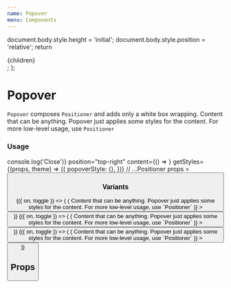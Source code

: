 ```yaml
---
name: Popover
menu: Components
---
```



  document.body.style.height = 'initial';
  document.body.style.position = 'relative';
  return <div>{children}</div>;
};

# Popover

`Popover` composes `Positioner` and adds only a white box wrapping. Content that can be anything. Popover just applies some styles for the content. For more low-level usage, use `Positioner`

### Usage

<Playground>
  <Popover
    isVisible={false}
    onClose={() => console.log('Close')}
    position="top-right"
    content={() => <Box width={200} height={200} />}
    getStyles={(props, theme) => ({
      popoverStyle: {},
    })}
    // ...Positioner props
  >
    <Button title="Child" />
  </Popover>
</Playground>

### Variants

<Playground>
  <Spacing paddingBottom={8} zIndex={1}>
    <Box flexDirection="row" justifyContent="space-between">
      <Toggle>
        {({ on, toggle }) => (
          <Popover
            isVisible={on}
            onClose={toggle}
            position="top-right"
            content={() => (
              <Box width={200} height={200}>
                <Text>
                  Content that can be anything. Popover just applies some styles
                  for the content. For more low-level usage, use `Positioner`
                </Text>
              </Box>
            )}
          >
            <Button onPress={toggle} isInline title="Top right" />
          </Popover>
        )}
      </Toggle>
      <Toggle>
        {({ on, toggle }) => (
          <Popover
            isVisible={on}
            onClose={toggle}
            position="top"
            content={() => (
              <Box width={200} height={200}>
                <Text>
                  Content that can be anything. Popover just applies some styles
                  for the content. For more low-level usage, use `Positioner`
                </Text>
              </Box>
            )}
          >
            <Button onPress={toggle} isInline title="Top" />
          </Popover>
        )}
      </Toggle>
      <Toggle>
        {({ on, toggle }) => (
          <Popover
            isVisible={on}
            onClose={toggle}
            position="top-left"
            content={() => (
              <Box width={200} height={200}>
                <Text>
                  Content that can be anything. Popover just applies some styles
                  for the content. For more low-level usage, use `Positioner`
                </Text>
              </Box>
            )}
          >
            <Button onPress={toggle} isInline title="Top left" />
          </Popover>
        )}
      </Toggle>
    </Box>
  </Spacing>
</Playground>

## Props

<PropsTable of={Popover} />
